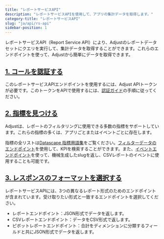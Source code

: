 ```yaml
---
title: "レポートサービスAPI"
description: "レポートサービスAPIを使用して、アプリの集計データを取得します。"
category-title: "レポートサービスAPI"
slug: "ja/api/rs-api"
sidebar-position: 1
---
```


レポートサービスAPI（Report Service API）により、Adjustのレポートデータセットにクエリを実行して、集計データを取得することができます。これらのエンドポイントを使って、Adjustから簡単にデータを取得できます。

## [1\. コールを認証する](1-authenticate-your-calls)

このレポートサービスAPIエンドポイントを使用するには、Adjust APIトークンが必要です。このトークンをAPIで使用するには、[認証ガイド](/en/api/rs-api/authentication)の手順に従ってください。

## [2\. 指標を見つける](2-find-your-metrics)

Adjustは、レポートのフィルタリングに使用できる多数の指標をサポートしています。これらの指標の多くは、アプリごとまたはイベントごとに存在します。

指標の全リストは[Datascape 指標用語集](https://help.adjust.com/ja/article/datascape-metrics-glossary)をご覧ください。[フィルターデータのエンドポイント](/en/api/rs-api/filters-data)を使用して、KPIを検索することができます。また、[イベントエンドポイント](/en/api/rs-api/events)を使って、機械生成したslugを返し、CSVレポートのイベントに使用することも可能です。

## [3\. レスポンスのフォーマットを選択する](3-choose-your-response-format)

レポートサービスAPIには、3つの異なるレポート形式のためのエンドポイントが含まれています。受け取りたい形式と一致するエンドポイントを選択してください。

-  レポートエンドポイント：JSON形式でデータを返します。
-  CSVレポートエンドポイント：データをCSV形式で返します。
-  ピボットレポートエンドポイント：合計をディメンションに分類するフィールドと共にJSON形式でデータを返します。
